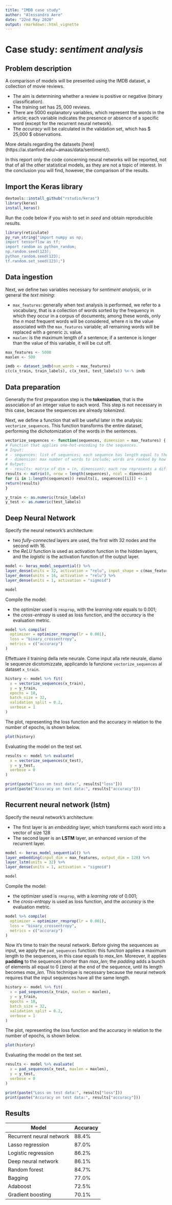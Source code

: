 ```yaml
---
title: "IMDB case study"
author: "Alessandro Aere"
date: "22nd May 2020"
output: rmarkdown::html_vignette
---
```


# Case study: *sentiment analysis*

## Problem description

A comparison of models will be presented using the IMDB dataset, a collection of movie reviews.

   * The aim is determining whether a review is positive or negative (binary classification).
   * The training set has $25,000$ reviews.
   * There are $5 000$ explanatory variables, which represent the words in the article; each variable indicates the presence or absence of a specific word (except for the recurrent neural network).
   * The *accuracy* will be calculated in the validation set, which has $ 25,000 $ observations.
  
More details regarding the datasets [here] (https://ai.stanford.edu/~amaas/data/sentiment/).

In this report only the code concerning neural networks will be reported, not that of all the other statistical models, as they are not a topic of interest. In the conclusion you will find, however, the comparison of the results.

## Import the Keras library

```r
devtools::install_github("rstudio/keras")
library(keras)
install_keras()
```

Run the code below if you wish to set in *seed* and obtain reproducible results.

```r
library(reticulate)
py_run_string("import numpy as np;
import tensorflow as tf;
import random as python_random;
np.random.seed(123);
python_random.seed(123);
tf.random.set_seed(123);")
```

## Data ingestion

Next, we define two variables necessary for *sentiment analysis*, or in general the *text mining*:

   * `max_features`: generally when text analysis is performed, we refer to a vocabulary, that is a collection of words sorted by the frequency in which they occur in a corpus of documents; among these words, only the *n* most frequent words will be considered, where *n* is the value associated with the `max_features` variable; all remaining words will be replaced with a generic `2L` value.
   * `maxlen`: is the maximum length of a sentence; if a sentence is longer than the value of this variable, it will be cut off.

```r
max_features <- 5000
maxlen <- 500

imdb <- dataset_imdb(num_words = max_features)
c(c(x_train, train_labels), c(x_test, test_labels)) %<-% imdb
```

## Data preparation

Generally the first preparation step is the **tokenization**, that is the association of an integer value to each word. This step is not necessary in this case, because the sequences are already *tokenized*.

Next, we define a function that will be useful later in the analysis: `vectorize_sequences`. This function transforms the entire dataset, performing the dichotomization of the words in the sentences.

```r
vectorize_sequences <- function(sequences, dimension = max_features) {
# Function that applies one-hot-encoding to the sequences.
# Input:
# - sequences: list of sequences; each sequence has length equal to the length of the sentence, and each int value of the sequence corresponds to a word.
# - dimension: max number of words to include; words are ranked by how often they occur (in the training set) and only the most frequent words are kept.
# Output:
# - results: matrix of dim = (n, dimension); each row represents a different sentence, and each column represents a different word; the matrix is filled by 0 and 1 values, depending if the word is present in that sentence or else.
results <- matrix(0, nrow = length(sequences), ncol = dimension)
for (i in 1:length(sequences)) results[i, sequences[[i]]] <- 1
return(results)
}

y_train <- as.numeric(train_labels)
y_test <- as.numeric(test_labels)
```

## Deep Neural Network

Specify the neural network's architecture:

   * two *fully-connected* layers are used, the first with $32$ nodes and the second with $16$.
   * the *ReLU* function is used as activation function in the hidden layers, and the *logistic* is the activation function of the output layer.

```r
model <- keras_model_sequential() %>%
layer_dense(units = 32, activation = "relu", input_shape = c(max_features)) %>%
layer_dense(units = 16, activation = "relu") %>%
layer_dense(units = 1, activation = "sigmoid")

model
```

Compile the model:

   * the optimizer used is `rmsprop`, with the *learning rate* equals to $0.001$;
   * the *cross-entropy* is used as loss function, and the *accuracy* is the evaluation metric.

```r
model %>% compile(
  optimizer = optimizer_rmsprop(lr = 0.001),
  loss = "binary_crossentropy",
  metrics = c("accuracy")
)
```

Effettuare il training della rete neurale. Come input alla rete neurale, diamo le sequenze dicotomizzate, applicando la funzione `vectorize_sequences` al dataset `x_train`. 

```r
history <- model %>% fit(
  x = vectorize_sequences(x_train), 
  y = y_train,
  epochs = 10,
  batch_size = 32,
  validation_split = 0.2,
  verbose = 1
)
```

The plot, representing the loss function and the accuracy in relation to the number of epochs, is shown below.

```r
plot(history)
```

Evaluating the model on the test set.

```r
results <- model %>% evaluate(
  x = vectorize_sequences(x_test), 
  y = y_test,
  verbose = 0
)

print(paste("Loss on test data:", results["loss"]))
print(paste("Accuracy on test data:", results["accuracy"]))
```

## Recurrent neural network (lstm)

Specify the neural network's architecture:

   * The first layer is an *embedding* layer, which transforms each word into a vector of size $128$
   * The second layer is an **LSTM** layer, an enhanced version of the recurrent layer.

```r
model <- keras_model_sequential() %>%
layer_embedding(input_dim = max_features, output_dim = 128) %>%
layer_lstm(units = 32) %>%
layer_dense(units = 1, activation = "sigmoid")

model
```

Compile the model:

   * the optimizer used is `rmsprop`, with a *learning rate* of $0.001$;
   * the *cross-entropy* is used as loss function, and the *accuracy* is the evaluation metric.

```r
model %>% compile(
  optimizer = optimizer_rmsprop(lr = 0.001),
  loss = "binary_crossentropy",
  metrics = c("accuracy")
)
```

Now it's time to train the neural network. Before giving the sequences as input, we apply the `pad_sequences` function: this function applies a maximum length to the sequences, in this case equals to *max_len*. Moreover, it applies **padding** to the sequences shorter than *max_len*; the *padding* adds a bunch of elements all equal to $0$ (zero) at the end of the sequence, until its length becomes *max_len*. This technique is necessary because the neural network requires that the input sequences have all the same length.

```r
history <- model %>% fit(
  x = pad_sequences(x_train, maxlen = maxlen), 
  y = y_train,
  epochs = 10,
  batch_size = 32,
  validation_split = 0.2,
  verbose = 1
)
```

The plot, representing the loss function and the accuracy in relation to the number of epochs, is shown below.

```r
plot(history)
```

Evaluating the model on the test set.

```r
results <- model %>% evaluate(
  x = pad_sequences(x_test, maxlen = maxlen), 
  y = y_test,
  verbose = 0
)

print(paste("Loss on test data:", results["loss"]))
print(paste("Accuracy on test data:", results["accuracy"]))
```

## Results

| **Model**                | **Accuracy**    |
|--------------------------|-----------------|
| Recurrent neural network | 88.4%           |
| Lasso regression         | 87.0%           |
| Logistic regression      | 86.2%           |
| Deep neural network      | 86.1%           |
| Random forest            | 84.7%           |
| Bagging                  | 77.0%           |
| Adaboost                 | 72.5%           |
| Gradient boosting        | 70.1%           |
